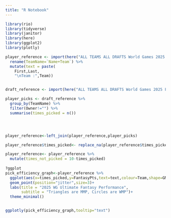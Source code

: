 ```yaml
---
title: "R Notebook"
---
```




```r
library(rio)
library(tidyverse)
library(janitor)
library(here)
library(ggplot2)
library(plotly)

```

```r
player_reference <- import(here("ALL TEAMS ALL DRAFTS World Games 2025 Fantasy League Tracker - Player List.csv")) %>% 
  rename(TeamName=`Name+Team`) %>% 
  mutate(text = paste(
    First,Last,
    "\nTeam :",Team))


draft_reference <- import(here("ALL TEAMS ALL DRAFTS World Games 2025 Fantasy League Tracker - Copy of Player List.csv"))

player_picks <- draft_reference %>% 
  group_by(TeamName) %>% 
  filter(Owner!="") %>% 
  summarise(times_picked = n())




player_reference<-left_join(player_reference,player_picks) 

player_reference$times_picked<- replace_na(player_reference$times_picked,0) 

player_reference<- player_reference %>% 
  mutate(times_not_picked = 10-times_picked)
  
?ggplot
pick_efficiency_graph<-player_reference %>% 
  ggplot(aes(x=times_picked,y=FantasyPts,text=text,colour=Team,shape=GM)) +
  geom_point(position="jitter",size=3)+
  labs(title = "2025 WG Ultimate Fantasy Performance",
       subtitle = "Triangles are MMP, Circles are WMP")+
  theme_minimal()


ggplotly(pick_efficiency_graph,tooltip="text")


```

